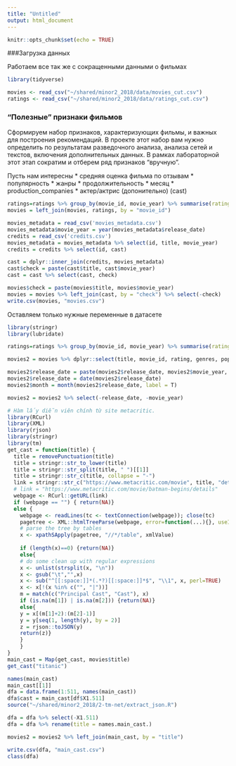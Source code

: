 ```yaml
---
title: "Untitled"
output: html_document
---
```


```r
knitr::opts_chunk$set(echo = TRUE)
```

###Загрузка данных

Работаем все так же с сокращенными данными о фильмах

```r
library(tidyverse)

movies <- read_csv("~/shared/minor2_2018/data/movies_cut.csv")
ratings <- read_csv("~/shared/minor2_2018/data/ratings_cut.csv")
```

### "Полезные" признаки фильмов 

Сформируем набор признаков, характеризующих фильмы, и важных для построения рекомендаций. В проекте этот набор вам нужно определить по результатам разведочного анализа, анализа сетей и текстов, включения дополнительных данных. В рамках лабораторной этот этап сократим и отберем ряд признаков "вручную".

Пусть нам интересны
* средняя оценка фильма по отзывам
* популярность
* жанры
* продолжительность
* месяц
* production_companies
* актер/актрис (допонительно) (cast)

```r
ratings=ratings %>% group_by(movie_id, movie_year) %>% summarise(rating = mean(rating,na.rm = T))
movies = left_join(movies, ratings, by = "movie_id")
```

```r
movies_metadata = read_csv('movies_metadata.csv')
movies_metadata$movie_year = year(movies_metadata$release_date)
credits = read_csv('credits.csv')
movies_metadata = movies_metadata %>% select(id, title, movie_year)
credits = credits %>% select(id, cast)

cast = dplyr::inner_join(credits, movies_metadata)
cast$check = paste(cast$title, cast$movie_year)
cast = cast %>% select(cast, check)

movies$check = paste(movies$title, movies$movie_year)
movies = movies %>% left_join(cast, by = "check") %>% select(-check)
write.csv(movies, "movies.csv")
```


































Оставляем только нужные переменные в датасете




```r
library(stringr)
library(lubridate)

ratings=ratings %>% group_by(movie_id, movie_year) %>% summarise(rating = mean(rating,na.rm = T))

movies2 = movies %>% dplyr::select(title, movie_id, rating, genres, popularity, runtime, movie_year, release_date, production_companies, cast)

movies2$release_date = paste(movies2$release_date, movies2$movie_year, sep = "-")
movies2$release_date = date(movies2$release_date)
movies2$month = month(movies2$release_date, label = T)

movies2 = movies2 %>% select(-release_date, -movie_year)
```




```r
# Hàm lấy diễn viên chính từ site metacritic.
library(RCurl)
library(XML)
library(rjson)
library(stringr)
library(tm)
get_cast = function(title) {
  title = removePunctuation(title)
  title = stringr::str_to_lower(title)
  title = stringr::str_split(title, " ")[[1]]
  title = stringr::str_c(title, collapse = "-")
  link = stringr::str_c("https://www.metacritic.com/movie", title, "details", sep = "/")
  # link = "https://www.metacritic.com/movie/batman-begins/details"
  webpage <- RCurl::getURL(link)
  if (webpage == "") { return(NA)}
  else {
    webpage <- readLines(tc <- textConnection(webpage)); close(tc)
    pagetree <- XML::htmlTreeParse(webpage, error=function(...){}, useInternalNodes = TRUE)
    # parse the tree by tables
    x <- xpathSApply(pagetree, "//*/table", xmlValue)
    
    if (length(x)==0) {return(NA)}
    else{
    # do some clean up with regular expressions
    x <- unlist(strsplit(x, "\n"))
    x <- gsub("\t","",x)
    x <- sub("^[[:space:]]*(.*?)[[:space:]]*$", "\\1", x, perl=TRUE)
    x <- x[!(x %in% c("", "|"))]
    m = match(c("Principal Cast", "Cast"), x)
    if (is.na(m[1]) | is.na(m[2])) {return(NA)}
    else{
    y = x[(m[1]+2):(m[2]-1)]
    y = y[seq(1, length(y), by = 2)]
    z = rjson::toJSON(y)
    return(z)}
    }
    }
}
main_cast = Map(get_cast, movies$title)
get_cast("titanic")
```



```r
names(main_cast)
main_cast[[1]]
dfa = data.frame(1:511, names(main_cast))
dfa$cast = main_cast[df$X1.511]
source("~/shared/minor2_2018/2-tm-net/extract_json.R") 

```
```r
dfa = dfa %>% select(-X1.511)
dfa = dfa %>% rename(title = names.main_cast.)

movies2 = movies2 %>% left_join(main_cast, by = "title")
```



```r
write.csv(dfa, "main_cast.csv")
class(dfa)
```

